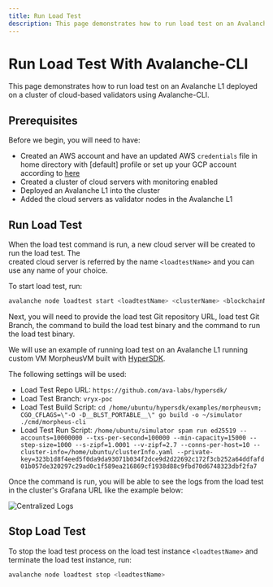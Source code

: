 ```yaml
---
title: Run Load Test
description: This page demonstrates how to run load test on an Avalanche L1 deployed on a cluster of cloud-based validators using Avalanche-CLI.
---
```


# Run Load Test With Avalanche-CLI

This page demonstrates how to run load test on an Avalanche L1 deployed on a cluster of cloud-based validators using Avalanche-CLI.

## Prerequisites

Before we begin, you will need to have:

- Created an AWS account and have an updated AWS `credentials` file in home directory with [default] profile or set up your GCP account according to [here](/docs/tooling/create-avalanche-nodes/run-validators-gcp)
- Created a cluster of cloud servers with monitoring enabled
- Deployed an Avalanche L1 into the cluster
- Added the cloud servers as validator nodes in the Avalanche L1

## Run Load Test

When the load test command is run, a new cloud server will be created to run the load test. The  
created cloud server is referred by the name `<loadtestName>` and you can use any name of your 
choice.

To start load test, run:

```bash
avalanche node loadtest start <loadtestName> <clusterName> <blockchainName>
```

Next, you will need to provide the load test Git repository URL, load test Git Branch, the command 
to build the load test binary and the command to run the load test binary.

We will use an example of running load test on an Avalanche L1 running custom VM MorpheusVM built with 
[HyperSDK](https://github.com/ava-labs/hypersdk/tree/main/examples/morpheusvm).

The following settings will be used:

- Load Test Repo URL: `https://github.com/ava-labs/hypersdk/`
- Load Test Branch: `vryx-poc`
- Load Test Build Script: `cd /home/ubuntu/hypersdk/examples/morpheusvm; CGO_CFLAGS=\"-O -D__BLST_PORTABLE__\" go build -o ~/simulator ./cmd/morpheus-cli`
- Load Test Run Script: `/home/ubuntu/simulator spam run ed25519 --accounts=10000000 --txs-per-second=100000 --min-capacity=15000 --step-size=1000 --s-zipf=1.0001 --v-zipf=2.7 --conns-per-host=10 --cluster-info=/home/ubuntu/clusterInfo.yaml --private-key=323b1d8f4eed5f0da9da93071b034f2dce9d2d22692c172f3cb252a64ddfafd01b057de320297c29ad0c1f589ea216869cf1938d88c9fbd70d6748323dbf2fa7`

Once the command is run, you will be able to see the logs from the load test in the cluster's 
Grafana URL like the example below:

![Centralized Logs](/images/centralized-logs.png)

## Stop Load Test

To stop the load test process on the load test instance `<loadtestName>` and terminate the load test instance, run:

```bash
avalanche node loadtest stop <loadtestName>
```
